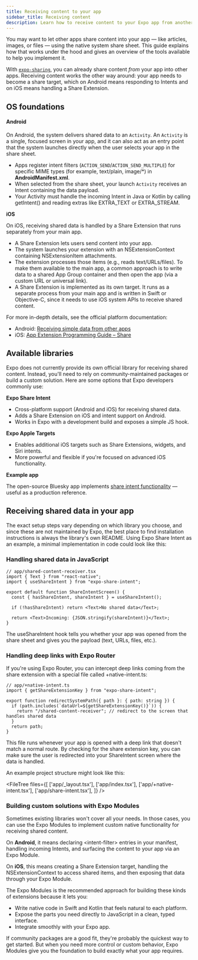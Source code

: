 ```yaml
---
title: Receiving content to your app
sidebar_title: Receiving content
description: Learn how to receive content to your Expo app from another app.
---
```



You may want to let other apps share content into your app &mdash; like articles, images, or files &mdash; using the native system share sheet. This guide explains how that works under the hood and gives an overview of the tools available to help you implement it.

With [`expo-sharing`](/versions/latest/sdk/sharing), you can already share content _from_ your app into other apps. Receiving content works the other way around: your app needs to become a share target, which on Android means responding to Intents and on iOS means handling a Share Extension.

## OS foundations

#### Android

On Android, the system delivers shared data to an `Activity`. An `Activity` is a single, focused screen in your app, and it can also act as an entry point that the system launches directly when the user selects your app in the share sheet.

- Apps register intent filters (`ACTION_SEND`/`ACTION_SEND_MULTIPLE`) for specific MIME types (for example, text/plain, image/\*) in **AndroidManifest.xml**.
- When selected from the share sheet, your launch `Activity` receives an Intent containing the data payload.
- Your Activity must handle the incoming Intent in Java or Kotlin by calling getIntent() and reading extras like EXTRA_TEXT or EXTRA_STREAM.

**iOS**

On iOS, receiving shared data is handled by a Share Extension that runs separately from your main app.

- A Share Extension lets users send content into your app.
- The system launches your extension with an NSExtensionContext containing NSExtensionItem attachments.
- The extension processes those items (e.g., reads text/URLs/files). To make them available to the main app, a common approach is to write data to a shared App Group container and then open the app (via a custom URL or universal link).
- A Share Extension is implemented as its own target. It runs as a separate process from your main app and is written in Swift or Objective-C, since it needs to use iOS system APIs to receive shared content.

For more in-depth details, see the official platform documentation:

- Android: [Receiving simple data from other apps](https://developer.android.com/training/sharing/receive)
- iOS: [App Extension Programming Guide – Share](https://developer.apple.com/library/archive/documentation/General/Conceptual/ExtensibilityPG/Share.html)

## Available libraries

Expo does not currently provide its own official library for receiving shared content. Instead, you'll need to rely on community-maintained packages or build a custom solution. Here are some options that Expo developers commonly use:

**Expo Share Intent**

- Cross-platform support (Android and iOS) for receiving shared data.
- Adds a Share Extension on iOS and intent support on Android.
- Works in Expo with a development build and exposes a simple JS hook.

**Expo Apple Targets**

- Enables additional iOS targets such as Share Extensions, widgets, and Siri intents.
- More powerful and flexible if you're focused on advanced iOS functionality.

**Example app**

The open-source Bluesky app implements [share intent functionality](https://github.com/bluesky-social/social-app/tree/main/plugins/shareExtension) — useful as a production reference.

## Receiving shared data in your app

The exact setup steps vary depending on which library you choose, and since these are not maintained by Expo, the best place to find installation instructions is always the library's own README. Using Expo Share Intent
as an example, a minimal implementation in code could look like this:

### Handling shared data in JavaScript

```
// app/shared-content-receiver.tsx
import { Text } from "react-native";
import { useShareIntent } from "expo-share-intent";

export default function ShareIntentScreen() {
  const { hasShareIntent, shareIntent } = useShareIntent();

  if (!hasShareIntent) return <Text>No shared data</Text>;

  return <Text>Incoming: {JSON.stringify(shareIntent)}</Text>;
}
```

The useShareIntent hook tells you whether your app was opened from the share sheet and gives you the payload (text, URLs, files, etc.).

### Handling deep links with Expo Router

If you're using Expo Router, you can intercept deep links coming from the share extension with a special file called +native-intent.ts:

```
// app/+native-intent.ts
import { getShareExtensionKey } from "expo-share-intent";

export function redirectSystemPath({ path }: { path: string }) {
  if (path.includes(`dataUrl=${getShareExtensionKey()}`)) {
    return "/shared-content-receiver"; // redirect to the screen that handles shared data
  }
  return path;
}
```

This file runs whenever your app is opened with a deep link that doesn't match a normal route. By checking for the share extension key, you can make sure the user is redirected into your ShareIntent screen where the data is handled.

An example project structure might look like this:

<FileTree
  files={[
    ['app/_layout.tsx'],
    ['app/index.tsx'],
    ['app/+native-intent.tsx'],
    ['app/share-intent.tsx'],
  ]}
/>

### Building custom solutions with Expo Modules

Sometimes existing libraries won't cover all your needs. In those cases, you can use the Expo Modules to implement custom native functionality for receiving shared content.

On **Android**, it means declaring &lt;intent-filter&gt; entries in your manifest, handling incoming Intents, and surfacing the content to your app via an Expo Module.

On **iOS**, this means creating a Share Extension target, handling the NSExtensionContext to access shared items, and then exposing that data through your Expo Module.

The Expo Modules is the recommended approach for building these kinds of extensions because it lets you:

- Write native code in Swift and Kotlin that feels natural to each platform.
- Expose the parts you need directly to JavaScript in a clean, typed interface.
- Integrate smoothly with your Expo app.

If community packages are a good fit, they're probably the quickest way to get started. But when you need more control or custom behavior, Expo Modules give you the foundation to build exactly what your app requires.
